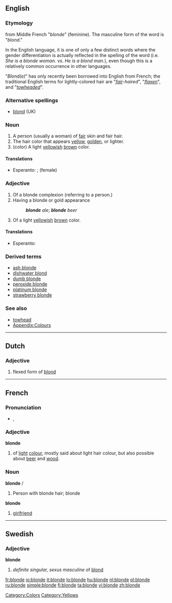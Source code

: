 ==English==

===Etymology===
from Middle French "''blonde''" (feminine). The masculine form of the word is "''blond''."

In the English language, it is one of only a few distinct words where the gender differentiation is actually reflected in the spelling of the word (i.e. ''She is a blonde woman.'' vs. ''He is a blond man.''), even though this is a relatively common occurrence in other languages.

"''Blond(e)''" has only recently been borrowed into English from French; the traditional English terms for lightly-colored hair are "''[[fair]]-haired''", "''[[flaxen]]''", and "''[[towhead|towheaded]]''".

===Alternative spellings===
* [[blond]] (UK)

===Noun===
{{en-noun}}

# A person (usually a woman) of [[fair]] skin and fair hair.
# The hair color that appears [[yellow]], [[golden]], or lighter.
# (color) A light [[yellow]]ish [[brown]] color.
#: {{color panel|F8E8A7}}

====Translations====
{{trans-top|a person}}
* Esperanto: {{t-|eo|blondulo|xs=Esperanto}}; {{t-|eo|blondulino|xs=Esperanto}} (female)
{{trans-mid}}
{{trans-bottom}}
{{trans-top|a hair color}}
{{trans-mid}}
{{trans-bottom}}
{{trans-top|a light yellowish color}}
{{trans-mid}}
{{trans-bottom}}

===Adjective===
{{en-adj|blonder|blondest|more}}

# Of a blonde complexion (referring to a person.)
# Having a blonde or gold appearance
#: '''''blonde''' ale''; '''''blonde''' beer''
# {{color}} Of a light [[yellow]]ish [[brown]] color.

====Translations====
{{trans-top|of a blonde complexion}}
* Esperanto: {{t-|eo|blonda|xs=Esperanto}}
{{trans-mid}}
{{trans-bottom}}
{{trans-top|having a blonde or gold appearance}}
{{trans-mid}}
{{trans-bottom}}
{{trans-top|of a light brown color}}
{{trans-mid}}
{{trans-bottom}}

===Derived terms===
* [[ash blonde]]
* [[dishwater blond]]
* [[dumb blonde]]
* [[peroxide blonde]]
* [[platinum blonde]]
* [[strawberry blonde]]

===See also===
* [[towhead]]
* [[Appendix:Colours]]

[[Category:Colors]]
[[Category:Yellows]]

----

==Dutch==

===Adjective===
{{infl|nl|adjective}}

# flexed form of [[blond]]

----

==French==

===Pronunciation===
* {{IPA|lang=fr|/blɔ̃d/}}, {{SAMPA|lang=fr|/blO~d/}}

===Adjective===
'''blonde''' {{f}}

# of [[light]] [[colour]], mostly said about light hair colour, but also possible about [[beer]] and [[wood]].

===Noun===
'''blonde''' {{m}}/{{f}}

# Person with blonde hair; blonde
'''blonde''' {{f}}
# {{Canada|slang|lang=fr}} [[girlfriend]]

----

==Swedish==

===Adjective===
'''blonde'''

# ''definite singular, sexus masculine'' of [[blond#Swedish|blond]]

[[fr:blonde]]
[[io:blonde]]
[[it:blonde]]
[[lo:blonde]]
[[hu:blonde]]
[[nl:blonde]]
[[pl:blonde]]
[[ru:blonde]]
[[simple:blonde]]
[[fi:blonde]]
[[ta:blonde]]
[[vi:blonde]]
[[zh:blonde]]